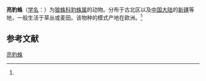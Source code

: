 {{Speciesbox
| name = 亮豹蛛
| status = 
| status_system = 
| image = 
| genus = Pardosa
| species = luctinosa
| authority = (Simon, 1876)<ref name='id13873'>{{cite web| url =http://www.bioinfo.cn/db05/BjdwSpecies.php?action=view&id=13873| title =亮豹蛛| work =《中国动物物种编目数据库》| publisher =中国科学院微生物研究所| author =中国科学院动物研究所| accessdate =2009-04-28| deadurl =yes| archiveurl =https://web.archive.org/web/20160305103528/http://www.bioinfo.cn/db05/BjdwSpecies.php?action=view&id=13873| archivedate =2016-03-05}}</ref>
}}

'''亮豹蛛'''（[[学名|学名]]：{{lang|la|''Pardosa luctinosa''}}）为[[狼蛛科|狼蛛科]][[豹蛛属|豹蛛属]]的动物。分布于古北区以及[[中国大陆|中国大陆]]的[[新疆|新疆]]等地，一般生活于草丛或麦田。该物种的模式产地在欧洲。<ref name='id13873'/>

== 参考文献 ==
{{reflist}}

{{Wikispecies|Pardosa luctinosa}}
{{Taxonbar|from=Q734119}}

[[Category:豹蛛属|亮豹蛛]]


{{蜘蛛小作品}}